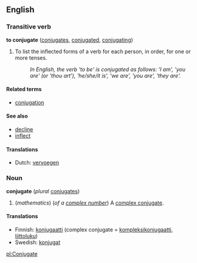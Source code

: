 ==English==
===Transitive verb===
'''to conjugate''' ([[conjugates]], [[conjugated]], [[conjugating]])

# To list the inflected forms of a verb for each person, in order, for one or more tenses.
#: ''In English, the verb 'to be' is conjugated as follows: 'I am', 'you are' (or 'thou art'), 'he/she/it is', 'we are', 'you are', 'they are'.''

====Related terms====
*[[conjugation]]

====See also====
*[[decline]]
*[[inflect]]

====Translations====
*Dutch: [[vervoegen]]


===Noun===
'''conjugate''' (''plural'' [[conjugates]])

#(''mathematics'') (''of a [[complex number]]'') A [[complex conjugate]].

====Translations====
*Finnish: [[konjugaatti]] (complex conjugate = [[kompleksikonjugaatti]], [[liittoluku]])
*Swedish: [[konjugat]]

[[pl:Conjugate]]